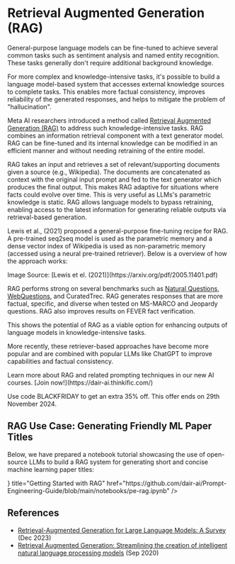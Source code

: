 # Retrieval Augmented Generation (RAG)


General-purpose language models can be fine-tuned to achieve several common tasks such as sentiment analysis and named entity recognition. These tasks generally don't require additional background knowledge.

For more complex and knowledge-intensive tasks, it's possible to build a language model-based system that accesses external knowledge sources to complete tasks. This enables more factual consistency, improves reliability of the generated responses, and helps to mitigate the problem of "hallucination". 

Meta AI researchers introduced a method called [Retrieval Augmented Generation (RAG)](https://ai.facebook.com/blog/retrieval-augmented-generation-streamlining-the-creation-of-intelligent-natural-language-processing-models/) to address such knowledge-intensive tasks. RAG combines an information retrieval component with a text generator model. RAG can be fine-tuned and its internal knowledge can be modified in an efficient manner and without needing retraining of the entire model. 

RAG takes an input and retrieves a set of relevant/supporting documents given a source (e.g., Wikipedia). The documents are concatenated as context with the original input prompt and fed to the text generator which produces the final output. This makes RAG adaptive for situations where facts could evolve over time. This is very useful as LLMs's parametric knowledge is static. RAG allows language models to bypass retraining, enabling access to the latest information for generating reliable outputs via retrieval-based generation.

Lewis et al., (2021) proposed a general-purpose fine-tuning recipe for RAG. A pre-trained seq2seq model is used as the parametric memory and a dense vector index of Wikipedia is used as non-parametric memory (accessed using a neural pre-trained retriever). Below is a overview of how the approach works:

<Screenshot src={RAG} alt="RAG" />
Image Source: [Lewis et el. (2021)](https://arxiv.org/pdf/2005.11401.pdf) 

RAG performs strong on several benchmarks such as [Natural Questions](https://ai.google.com/research/NaturalQuestions), [WebQuestions](https://paperswithcode.com/dataset/webquestions), and CuratedTrec. RAG generates responses that are more factual, specific, and diverse when tested on MS-MARCO and Jeopardy questions. RAG also improves results on FEVER fact verification.

This shows the potential of RAG as a viable option for enhancing outputs of language models in knowledge-intensive tasks. 

More recently, these retriever-based approaches have become more popular and are combined with popular LLMs like ChatGPT to improve capabilities and factual consistency.

<Callout type= "info" emoji="🎓">
Learn more about RAG and related prompting techniques in our new AI courses. [Join now!](https://dair-ai.thinkific.com/)

Use code BLACKFRIDAY to get an extra 35% off. This offer ends on 29th November 2024.
</Callout>

## RAG Use Case: Generating Friendly ML Paper Titles

Below, we have prepared a notebook tutorial showcasing the use of open-source LLMs to build a RAG system for generating short and concise machine learning paper titles:

<Cards>
    <Card
    icon={<CodeIcon />}
    title="Getting Started with RAG"
    href="https://github.com/dair-ai/Prompt-Engineering-Guide/blob/main/notebooks/pe-rag.ipynb"
    />
</Cards>


## References

- [Retrieval-Augmented Generation for Large Language Models: A Survey](https://arxiv.org/abs/2312.10997) (Dec 2023)
- [Retrieval Augmented Generation: Streamlining the creation of intelligent natural language processing models](https://ai.meta.com/blog/retrieval-augmented-generation-streamlining-the-creation-of-intelligent-natural-language-processing-models/) (Sep 2020)
